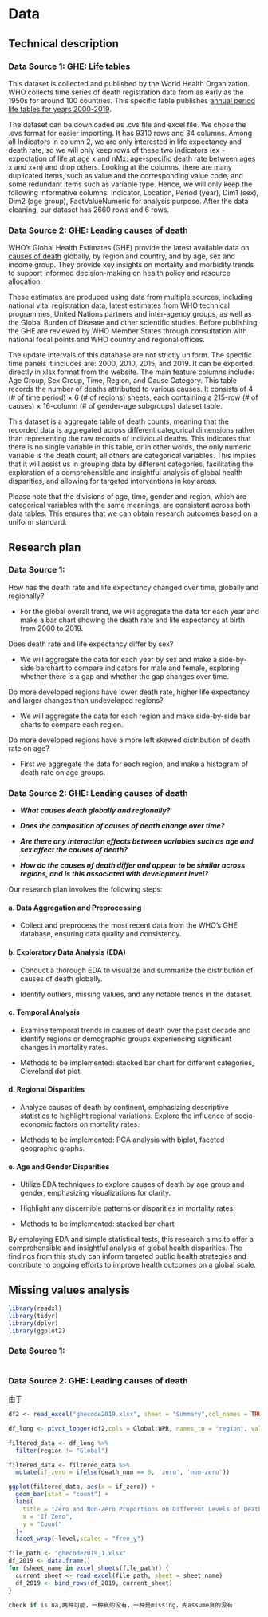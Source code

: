# Data

## Technical description

### Data Source 1: GHE: Life tables

This dataset is collected and published by the World Health Organization. WHO collects time series of death registration data from as early as the 1950s for around 100 countries. This specific table publishes [annual period life tables for years 2000-2019](https://www.who.int/data/gho/data/indicators/indicator-details/GHO/gho-ghe-life-tables-by-who-region-global-health-estimates).

The dataset can be downloaded as .cvs file and excel file. We chose the .cvs format for easier importing. It has 9310 rows and 34 columns. Among all Indicators in column 2, we are only interested in life expectancy and death rate, so we will only keep rows of these two indicators (ex - expectation of life at age x and nMx: age-specific death rate between ages x and x+n) and drop others. Looking at the columns, there are many duplicated items, such as value and the corresponding value code, and some redundant items such as variable type. Hence, we will only keep the following informative columns: Indicator, Location, Period (year), Dim1 (sex), Dim2 (age group), FactValueNumeric for analysis purpose. After the data cleaning, our dataset has 2660 rows and 6 rows. 

### Data Source 2: GHE: Leading causes of death

WHO's Global Health Estimates (GHE) provide the latest available data on [causes of death](https://www.who.int/data/gho/data/themes/mortality-and-global-health-estimates/ghe-leading-causes-of-death) globally, by region and country, and by age, sex and income group. They provide key insights on mortality and morbidity trends to support informed decision-making on health policy and resource allocation.

These estimates are produced using data from multiple sources, including national vital registration data, latest estimates from WHO technical programmes, United Nations partners and inter-agency groups, as well as the Global Burden of Disease and other scientific studies. Before publishing, the GHE are reviewed by WHO Member States through consultation with national focal points and WHO country and regional offices.

The update intervals of this database are not strictly uniform. The specific time panels it includes are: 2000, 2010, 2015, and 2019. It can be exported directly in xlsx format from the website. The main feature columns include: Age Group, Sex Group, Time, Region, and Cause Category. This table records the number of deaths attributed to various causes. It consists of 4 (# of time period) $\times$ 6 (# of regions) sheets, each containing a 215-row (# of causes) $\times$ 16-column (# of gender-age subgroups) dataset table.

This dataset is a aggregate table of death counts, meaning that the recorded data is aggregated across different categorical dimensions rather than representing the raw records of individual deaths. This indicates that there is no single variable in this table, or in other words, the only numeric variable is the death count; all others are categorical variables. This implies that it will assist us in grouping data by different categories, facilitating the exploration of a comprehensible and insightful analysis of global health disparities, and allowing for targeted interventions in key areas.

Please note that the divisions of age, time, gender and region, which are categorical variables with the same meanings, are consistent across both data tables. This ensures that we can obtain research outcomes based on a uniform standard.

## **Research plan**

### Data Source 1:

How has the death rate and life expectancy changed over time, globally and regionally?

-   For the global overall trend, we will aggregate the data for each year and make a bar chart showing the death rate and life expectancy at birth from 2000 to 2019.

Does death rate and life expectancy differ by sex?

-   We will aggregate the data for each year by sex and make a side-by-side barchart to compare indicators for male and female, exploring whether there is a gap and whether the gap changes over time.

Do more developed regions have lower death rate, higher life expectancy and larger changes than undeveloped regions?

-   We will aggregate the data for each region and make side-by-side bar charts to compare each region.

Do more developed regions have a more left skewed distribution of death rate on age?

-   First we aggregate the data for each region, and make a histogram of death rate on age groups. 

### Data Source 2: GHE: Leading causes of death

-   ***What causes death globally and regionally?***

-   ***Does the composition of causes of death change over time?***

-   ***Are there any interaction effects between variables such as age and sex affect the causes of death?***

-   ***How do the causes of death differ and appear to be similar across regions, and is this associated with development level?***

Our research plan involves the following steps:

#### a. Data Aggregation and Preprocessing

-   Collect and preprocess the most recent data from the WHO's GHE database, ensuring data quality and consistency.

#### b. **Exploratory Data Analysis (EDA)**

-   Conduct a thorough EDA to visualize and summarize the distribution of causes of death globally.

-   Identify outliers, missing values, and any notable trends in the dataset.

#### **c. Temporal Analysis**

-   Examine temporal trends in causes of death over the past decade and identify regions or demographic groups experiencing significant changes in mortality rates.

-   Methods to be implemented: stacked bar chart for different categories, Cleveland dot plot.

#### d. **Regional Disparities**

-   Analyze causes of death by continent, emphasizing descriptive statistics to highlight regional variations. Explore the influence of socio-economic factors on mortality rates.

-   Methods to be implemented: PCA analysis with biplot, faceted geographic graphs.

#### e. **Age and Gender Disparities**

-   Utilize EDA techniques to explore causes of death by age group and gender, emphasizing visualizations for clarity.

-   Highlight any discernible patterns or disparities in mortality rates.

-   Methods to be implemented: stacked bar chart

By employing EDA and simple statistical tests, this research aims to offer a comprehensible and insightful analysis of global health disparities. The findings from this study can inform targeted public health strategies and contribute to ongoing efforts to improve health outcomes on a global scale.

## Missing values analysis

```r
library(readxl)
library(tidyr)
library(dplyr)
library(ggplot2)
```

### Data Source 1:

```r

```

### Data Source 2: GHE: Leading causes of death

由于

```r
df2 <- read_excel("ghecode2019.xlsx", sheet = "Summary",col_names = TRUE)

df_long <- pivot_longer(df2,cols = Global:WPR, names_to = "region", values_to = "death_num")

filtered_data <- df_long %>%
  filter(region != "Global")

filtered_data <- filtered_data %>%
  mutate(if_zero = ifelse(death_num == 0, 'zero', 'non-zero'))

ggplot(filtered_data, aes(x = if_zero)) +
  geom_bar(stat = "count") +
  labs(
    title = "Zero and Non-Zero Proportions on Different Levels of Death Cause Category",
    x = "If Zero",
    y = "Count"
  )+
  facet_wrap(~level,scales = "free_y")
```

```r
file_path <- "ghecode2019_1.xlsx"
df_2019 <- data.frame()
for (sheet_name in excel_sheets(file_path)) {
  current_sheet <- read_excel(file_path, sheet = sheet_name)
  df_2019 <- bind_rows(df_2019, current_sheet)
}

check if is na,两种可能，一种真的没有，一种是missing，先assume真的没有
```

\
